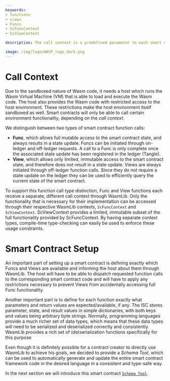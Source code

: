 ```yaml
---
keywords:
- functions
- views
- Funcs
- ScFuncContext
- ScViewContext

description: The call context is a predefined parameter to each smart contract function, which allows you to access the functionality that the call environment provides.

image: /img/logo/WASP_logo_dark.png
---
```


# Call Context

Due to the sandboxed nature of Wasm code, it needs a host which runs the Wasm Virtual
Machine (VM) that is able to load and execute the Wasm code. The host also provides the
Wasm code with restricted access to the host environment. These restrictions make the host
environment itself sandboxed as well. Smart contracts will only be able to call certain
environment functionality, depending on the _call context_.

We distinguish between two types of smart contract function calls:

- **Func**, which allows full mutable access to the smart contract state, and always
  results in a state update. Funcs can be initiated through on-ledger and off-ledger
  requests. A call to a Func is only complete once the associated state update has been
  registered in the ledger (Tangle).
- **View**, which allows only limited, immutable access to the smart contract state, and
  therefore does not result in a state update. Views are always initiated through
  off-ledger function calls. Since they do not require a state update on the ledger they
  can be used to efficiently query the current state of the smart contract.

To support this function call type distinction, Func and View functions each receive a
separate, different call context through WasmLib. Only the functionality that is necessary
for their implementation can be accessed through their respective WasmLib contexts,
`ScFuncContext` and `ScViewContext`. ScViewContext provides a limited, immutable subset of
the full functionality provided by ScFuncContext. By having separate context types,
compile-time type-checking can easily be used to enforce these usage constraints.

# Smart Contract Setup

An important part of setting up a smart contract is defining exactly which Funcs and Views
are available and informing the host about them through WasmLib. The host will have to be
able to dispatch requested function calls to the corresponding smart contract code and
will have to apply any restrictions necessary to prevent Views from accidentally accessing
full Func functionality.

Another important part is to define for each function exactly what parameters and return
values are expected/available, if any. The ISC stores parameter, state, and result values
in simple dictionaries, with both keys and values being arbitrary byte strings. Normally,
programming languages provide a much richer set of data types, which means that these data
types will need to be serialized and deserialized correctly and consistently. WasmLib
provides a rich set of (de)serialization functions specifically for this purpose

Even though it is definitely possible for a contract creator to directly use WasmLib to
achieve his goals, we decided to provide a _Schema Tool_, which can be used to
automatically generate and update the entire smart contract framework code in the desired
language in a consistent and type-safe way.


In the next section we will introduce this smart contract [`Schema Tool`](schema.mdx).
